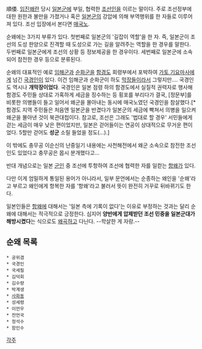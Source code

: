 順倭. [[임진왜란]] 당시 [[일본군]]에 부일, 협력한 [[조선]]인을 이르는 말이다. 주로 조선정부에 대한 원한과 불만을 가졌거나 혹은 [[일본]]군의 강압에 의해 부역행위를 한 자들로 이루어져 있다. 조선 입장에서 본다면 [[매국노]].

순왜에는 3가지 부류가 있다. 첫번째로 일본군의 '길잡이 역할'을 한 자. 즉, 일본군이 조선의 도성 한양으로 진격할 때 도성으로 가는 길을 알려주는 역할을 한 경우를 말한다. 두번째로 일본군에게 조선의 상황 등 정보제공을 한 경우이다. 세번째로 일본군에 소속되어 참전한 경우 등으로 분류된다.

순왜의 대표적인 예로 [[임해군]]과 [[순화군]]을 [[함경도]] 회령부에서 포박하여 [[가토 기요마사]]에게 넘긴 [[국경인]]이 있다. 이건 임해군과 순화군이 하도 [[막장#s-1.1|막장]]들이라서 그렇지만…. 국경인도 역시나 '''개막장이었다'''. 국경인은 일본 점령 하의 함경도에서 실질적 권력자로 행사해 함경도 주민들 상대로 가혹하게 세금을 징수하는 등 횡포를 부리다가 결국, [정문부]를 비롯한 의병들이 들고 일어서 왜군을 몰아내는 동시에 매국노였던 국경인을 참살했다.[* 함경도 지역 주민들은 처음엔 일본군을 반겼다가 일본군의 세금에 빡쳐서 의병을 일으켜 왜군을 몰아낸 것이 북관대첩이다. 참고로, 조선은 그래도 '법대로 할 경우' 서민들에게 걷는 세금이 매우 낮은 편이었지만, 일본은 걷어들이는 연공이 상대적으로 무거운 편이었다. 5할만 걷어도 '''성군''' 소릴 들었을 정도(...).] 

이 밖에도 충무공 이순신의 난중일기 내용에는 사천해전에서 왜군 소속으로 참전한 조선인도 있었다고 충무공은 몹시 분개했다고...

반대 개념으로는 일본 [[군인]] 중 조선에 투항하여 조선에 협력한 자를 일컫는 [[항왜]]가 있다.

다만 이게 엄밀하게 통일된 용어가 아니라서, 일부 문언에서는 순종하는 왜인을 '순왜'라고 부르고 왜인에게 항복한 자를 '항왜'라고 불러서 뜻이 완전히 거꾸로 뒤바뀌기도 한다.

일본인들은 [[항왜]]에 대해서는 '일본 측에 기록이 없다'는 이유로 부정하는 것과는 달리 순왜에 대해서는 적극적으로 긍정한다. 심지어 '''양반에게 압제받던 조선 민중을 일본군대가 해방시켰다'''는 식으로도 [[왜곡#s-1|왜곡]]하고 다닌다. --학살한 게 자랑.--

== 순왜 목록 ==
 * 공위겸
 * 국경인
 * 국세필
 * 김덕회
 * 김수량
 * 박계생
 * [[사화동]]
 * 성세령
 * 이언우
 * 전언국
 * 정석수
 * 함인수

[[각주]]
